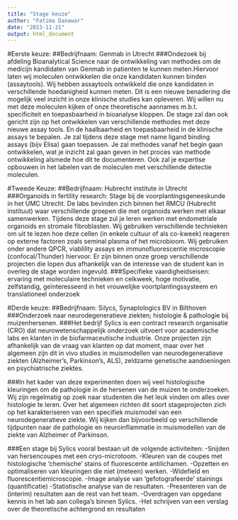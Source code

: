 ```yaml
---
title: "Stage keuze"
author: "Fatima Danawar"
date: "2023-11-21"
output: html_document
---
```


#Eerste keuze:
##Bedrijfnaam: Genmab in Utrecht
###Ondezoek bij afdeling Bioanalytical Science naar de ontwikkeling van methodes om de medicijn kandidaten van Genmab in patienten te kunnen meten.Hiervoor laten wij moleculen ontwikkelen die onze kandidaten kunnen binden (assaytools). Wij hebben assaytools ontwikkeld die onze kandidaten in verschillende hoedanigheid kunnen meten. Dit is een nieuwe benadering die mogelijk veel inzicht in onze klinische studies kan opleveren. Wij willen nu met deze moleculen kijken of onze theoretische aannames m.b.t. specificiteit en toepasbaarheid in bioanalyse kloppen. De stage zal dan ook gericht zijn op het ontwikkelen van verschillende methodes met deze nieuwe assay tools. En de haalbaarheid en toepasbaarheid in de klinische assays te bepalen. Je zal tijdens deze stage met name ligand binding assays (bijv Elisa) gaan toepassen. Je zal methodes vanaf het begin gaan ontwikkelen, wat je inzicht zal gaan geven in het proces van methode ontwikkeling alsmede hoe dit te documenteren. Ook zal je expertise opbouwen in het labelen van de moleculen met verschillende detectie moleculen.

#Tweede Keuze:
##Bedrijfnaam: Hubrecht institute in Utrecht
###Organoids in fertility research: Stage bij de voorplantingsgeneeskunde in het UMC Utrecht. De labs bevinden zich binnen het RMCU (Hubrecht instituut) waar verschillende groepen die met organoids werken met elkaar samenwerken. Tijdens deze stage zul je leren werken met endometriale organoids en stromale fibroblasten. Wij gebruiken verschillende technieken om uit te lezen hoe deze cellen (in enkele cultuur of als co-kweek) reageren op externe factoren zoals seminal plasma of het microbioom. Wij gebruiken onder andere QPCR, viablility assays en immunofluorescentie microscopie (confocal/Thunder) hiervoor. Er zijn binnen onze groep verschillende projecten die lopen dus afhankelijk van de interesse van de student kan in overleg de stage worden ingevuld. 
###Specifieke vaardigheidseisen: ervaring met moleculaire technieken en celkweek, hoge motivatie, zelfstandig, geïnteresseerd in het vrouwelijke voortplantingssysteem en translationeel onderzoek

#Derde keuze:
##Bedrijfnaam: Silycs, Synaptologics BV in Bilthoven
###Onderzoek naar neurodegeneratieve ziekten; histologie & pathologie bij muizenhersenen.
###Het bedrijf Sylics is een contract research organisatie (CRO) dat neurowetenschappelijk onderzoek uitvoert voor academische labs en klanten in de biofarmaceutische industrie. Onze projecten zijn afhankelijk van de vraag van klanten op dat moment, maar over het algemeen zijn dit in vivo studies in muismodellen van neurodegeneratieve ziekten (Alzheimer’s, Parkinson’s, ALS), zeldzame genetische aandoeningen en psychiatrische ziektes.

###In het kader van deze experimenten doen wij veel histologische kleuringen om de pathologie in de hersenen van de muizen te onderzoeken. Wij zijn regelmatig op zoek naar studenten die het leuk vinden om alles over histologie te leren. Over het algemeen richten dit soort stageprojecten zich op het karakteriseren van een specifiek muismodel van een neurodegeneratieve ziekte. Wij kijken dan bijvoorbeeld op verschillende tijdpunten naar de pathologie en neuroinflammatie in muismodellen van de ziekte van Alzheimer of Parkinson.

###Een stage bij Sylics vooral bestaan uit de volgende activiteiten:
-Snijden van hersencoupes met een cryo-microtoom.
-Kleuren van de coupes met histologische 'chemische' stains of fluorescente antilichamen.
-Opzetten en optimaliseren van kleuringen die niet (meteen) werken.
-Widefield en fluorescentiemicroscopie.
-Image analyse van 'gefotografeerde' stainings (quantificatie)
-Statistische analyse van de resultaten.
-Presenteren van de (interim) resultaten aan de rest van het team.
-Overdragen van opgedane kennis in het lab aan collega's binnen Sylics.
-Het schrijven van een verslag over de theoretische achtergrond en resultaten

